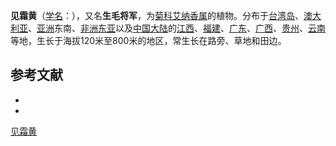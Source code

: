 {{Speciesbox
| name = 见霜黄
| status = 
| status_system = 
| image = Blumea lacera 10.JPG
| genus = Blumea
| species = lacera
| authority = (Burm. f.) DC., 1834
}}

'''见霜黄'''（[[学名|学名]]：{{lang|la|''Blumea lacera''}}），又名'''生毛将军'''，为[[菊科|菊科]][[艾纳香属|艾纳香属]]的植物。分布于[[台湾岛|台湾岛]]、[[澳大利亚|澳大利亚]]、[[亚洲|亚洲]]东南、[[非洲东亚|非洲东亚]]以及[[中国大陆|中国大陆]]的[[江西|江西]]、[[福建|福建]]、[[广东|广东]]、[[广西|广西]]、[[贵州|贵州]]、[[云南|云南]]等地，生长于海拔120米至800米的地区，常生长在路旁、草地和田边。

== 参考文献 ==
<div class="references-small">
* {{cite web| url =http://www.bioinfo.cn/db05/KmzwSpecies.php?action=view&id=4022| title =见霜黄| work =《中国高等植物数据库全库》| publisher =中国科学院微生物研究所| author =昆明植物研究所| accessdate =2009-02-24| deadurl =yes| archiveurl =https://web.archive.org/web/20160305071703/http://www.bioinfo.cn/db05/KmzwSpecies.php?action=view&id=4022| archivedate =2016-03-05}}
* {{TaiBNET| zh=生毛将军 | id=202411 | binomial=Blumea lacera | authority=(Burm. f.) DC., 1834 | var= | accessdate=2013-01-24}}
</div>
{{Taxonbar|from=Q13114345}}

[[Category:艾纳香属|见霜黄]]


{{植物小作品}}